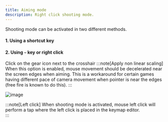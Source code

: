 ```yaml
---
title: Aiming mode
description: Right click shooting mode.
---
```


Shooting mode can be activated in two different methods.
#### 1. Using a shortcut key


<LinkCard title="Settings > Shortcuts > Mouse Aim" href="../../settings/shortcuts"/>

#### 2. Using `~` key or right click
Click on the gear icon next to the crosshair
:::note[Apply non linear scaling]
When this option is enabled, mouse movement should be decelerated near the screen edges when aiming. This is a workaround for certain games having different pace of camera movement when pointer is near the edges (free fire is known to do this). 
:::

![image](../../assets/settings_mouse_aim.png)

:::note[Left click]
When shooting mode is activated, mouse left click will perform a tap where the left click is placed in the keymap editor.  
:::